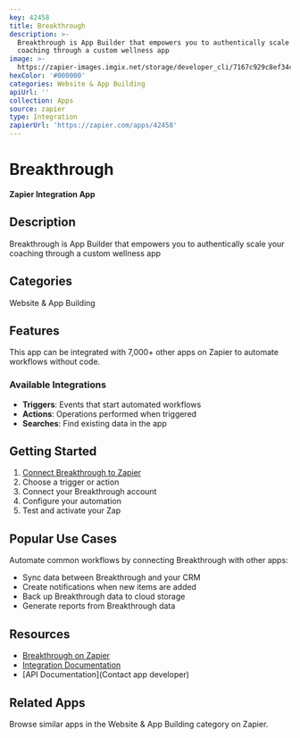 ```yaml
---
key: 42458
title: Breakthrough
description: >-
  Breakthrough is App Builder that empowers you to authentically scale your
  coaching through a custom wellness app
image: >-
  https://zapier-images.imgix.net/storage/developer_cli/7167c929c8ef34c5921140a67e78b320.png?auto=format%2Ccompress&ixlib=python-3.0.0&q=50
hexColor: '#000000'
categories: Website & App Building
apiUrl: ''
collection: Apps
source: zapier
type: Integration
zapierUrl: 'https://zapier.com/apps/42458'
---
```

# Breakthrough

**Zapier Integration App**

## Description

Breakthrough is App Builder that empowers you to authentically scale your coaching through a custom wellness app

## Categories

Website & App Building

## Features

This app can be integrated with 7,000+ other apps on Zapier to automate workflows without code.

### Available Integrations

- **Triggers**: Events that start automated workflows
- **Actions**: Operations performed when triggered
- **Searches**: Find existing data in the app

## Getting Started

1. [Connect Breakthrough to Zapier](https://zapier.com/apps/42458)
2. Choose a trigger or action
3. Connect your Breakthrough account
4. Configure your automation
5. Test and activate your Zap

## Popular Use Cases

Automate common workflows by connecting Breakthrough with other apps:

- Sync data between Breakthrough and your CRM
- Create notifications when new items are added
- Back up Breakthrough data to cloud storage
- Generate reports from Breakthrough data

## Resources

- [Breakthrough on Zapier](https://zapier.com/apps/42458)
- [Integration Documentation](https://zapier.com/apps/42458/integrations)
- [API Documentation](Contact app developer)

## Related Apps

Browse similar apps in the Website & App Building category on Zapier.
